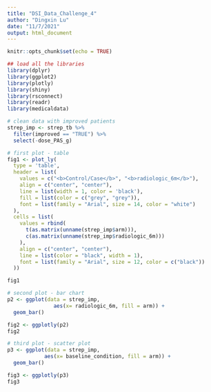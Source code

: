 ```yaml
---
title: "DSI_Data_Challenge_4"
author: "Dingxin Lu"
date: "11/7/2021"
output: html_document
---
```


```r
knitr::opts_chunk$set(echo = TRUE)
```

```r
## load all the libraries
library(dplyr)
library(ggplot2)
library(plotly)
library(shiny)
library(rsconnect)
library(readr)
library(medicaldata)
```

```r
# clean data with improved patients
strep_imp <- strep_tb %>%
  filter(improved == "TRUE") %>%
  select(-dose_PAS_g)

# first plot - table
fig1 <- plot_ly(
  type = 'table',
  header = list(
    values = c("<b>Control/Case</b>", "<b>radiologic_6m</b>"),
    align = c("center", "center"),
    line = list(width = 1, color = 'black'),
    fill = list(color = c("grey", "grey")),
    font = list(family = "Arial", size = 14, color = "white")
  ),
  cells = list(
    values = rbind(
      t(as.matrix(unname(strep_imp$arm))),
      c(as.matrix(unname(strep_imp$radiologic_6m)))
    ),
    align = c("center", "center"),
    line = list(color = "black", width = 1),
    font = list(family = "Arial", size = 12, color = c("black"))
  ))

fig1

# second plot - bar chart
p2 <- ggplot(data = strep_imp,
               aes(x= radiologic_6m, fill = arm)) +
  geom_bar()

fig2 <- ggplotly(p2) 
fig2

# third plot - scatter plot
p3 <- ggplot(data = strep_imp,
            aes(x= baseline_condition, fill = arm)) +
  geom_bar()

fig3 <- ggplotly(p3)
fig3
```


